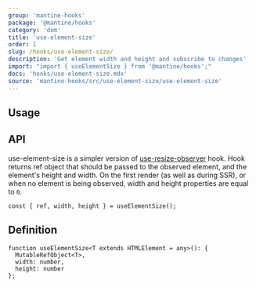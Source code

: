 ```yaml
---
group: 'mantine-hooks'
package: '@mantine/hooks'
category: 'dom'
title: 'use-element-size'
order: 1
slug: /hooks/use-element-size/
description: 'Get element width and height and subscribe to changes'
import: "import { useElementSize } from '@mantine/hooks';"
docs: 'hooks/use-element-size.mdx'
source: 'mantine-hooks/src/use-element-size/use-element-size'
---
```



## Usage

<Demo data={useElementSizeDemo} />

## API

use-element-size is a simpler version of [use-resize-observer](https://mantine.dev/core/) hook.
Hook returns ref object that should be passed to the observed element, and the element's height and width.
On the first render (as well as during SSR), or when no element is being observed, width and height properties are equal to `0`.

```tsx
const { ref, width, height } = useElementSize();
```

## Definition

```tsx
function useElementSize<T extends HTMLElement = any>(): {
  MutableRefObject<T>,
  width: number,
  height: number
};
```
